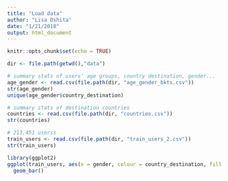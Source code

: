 ```yaml
---
title: "Load data"
author: "Lisa Oshita"
date: "1/21/2018"
output: html_document
---
```


```r
knitr::opts_chunk$set(echo = TRUE)
```

```r
dir <- file.path(getwd(),"data")

# summary stats of users' age groups, country destination, gender...
age_gender <- read.csv(file.path(dir, "age_gender_bkts.csv"))
str(age_gender)
unique(age_gender$country_destination)

# summary stats of destination countries
countries <- read.csv(file.path(dir, "countries.csv"))
str(countries)

# 213,451 userss
train_users <- read.csv(file.path(dir, "train_users_2.csv"))
str(train_users)
```

```r
library(ggplot2)
ggplot(train_users, aes(x = gender, colour = country_destination, fill = country_destination)) + 
  geom_bar()
```


